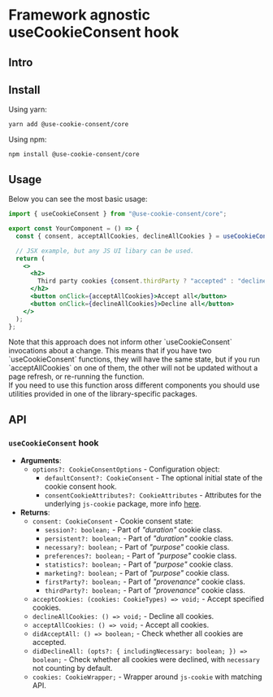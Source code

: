 
# Framework agnostic useCookieConsent hook

## Intro

## Install

Using yarn:

```
yarn add @use-cookie-consent/core
```

Using npm:

```
npm install @use-cookie-consent/core
```

## Usage

Below you can see the most basic usage:

```jsx
import { useCookieConsent } from "@use-cookie-consent/core";

export const YourComponent = () => {
  const { consent, acceptAllCookies, declineAllCookies } = useCookieConsent();

  // JSX example, but any JS UI libary can be used.
  return (
    <>
      <h2>
        Third party cookies {consent.thirdParty ? "accepted" : "declined"}
      </h2>
      <button onClick={acceptAllCookies}>Accept all</button>
      <button onClick={declineAllCookies}>Decline all</button>
    </>
  );
};
```

<Callout emoji="⚠️">
  Note that this approach does not inform other `useCookieConsent` invocations
  about a change. This means that if you have two `useCookieConsent` functions,
  they will have the same state, but if you run `acceptAllCookies` on one of
  them, the other will not be updated without a page refresh, or re-running the
  function. <br />
  If you need to use this function aross different components you should use utilities
  provided in one of the library-specific packages.
</Callout>

## API

### `useCookieConsent` hook

- **Arguments**:
  - `options?: CookieConsentOptions` - Configuration object:
    - `defaultConsent?: CookieConsent` - The optional initial state of the cookie consent hook.
    - `consentCookieAttributes?: CookieAttributes` - Attributes for the underlying `js-cookie` package, more info [here](https://github.com/js-cookie/js-cookie).
- **Returns**:
  - `consent: CookieConsent` - Cookie consent state:
    - `session?: boolean;` - Part of _"duration"_ cookie class.
    - `persistent?: boolean;` - Part of _"duration"_ cookie class.
    - `necessary?: boolean;` - Part of _"purpose"_ cookie class.
    - `preferences?: boolean;` - Part of _"purpose"_ cookie class.
    - `statistics?: boolean;` - Part of _"purpose"_ cookie class.
    - `marketing?: boolean;` - Part of _"purpose"_ cookie class.
    - `firstParty?: boolean;` - Part of _"provenance"_ cookie class.
    - `thirdParty?: boolean;` - Part of _"provenance"_ cookie class.
  - `acceptCookies: (cookies: CookieTypes) => void;` - Accept specified cookies.
  - `declineAllCookies: () => void;` - Decline all cookies.
  - `acceptAllCookies: () => void;` - Accept all cookies.
  - `didAcceptAll: () => boolean;` - Check whether all cookies are accepted.
  - `didDeclineAll: (opts?: { includingNecessary: boolean; }) => boolean;` - Check whether all cookies were declined, with `necessary` not counting by default.
  - `cookies: CookieWrapper;` - Wrapper around `js-cookie` with matching API.
